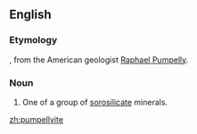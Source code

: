 ==English==
===Etymology===

{{suffix|Pumpelly|ite}}, from the American geologist [[w:Raphael Pumpelly|Raphael Pumpelly]].

===Noun===
{{en-noun}}
{{wikipedia}}

# {{context|geology|lang=en}} One of a group of [[sorosilicate]] minerals.

[[zh:pumpellyite]]